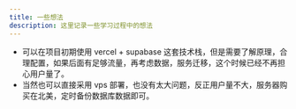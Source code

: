 ```yaml
---
title: 一些想法
description: 这里记录一些学习过程中的想法
---
```


- 可以在项目初期使用 vercel + supabase 这套技术栈，但是需要了解原理，合理配置，如果后面有足够流量，再考虑数据，服务迁移，这个时候已经不再担心用户量了。
- 当然也可以直接采用 vps 部署，也没有太大问题，反正用户量不大，服务器购买在北美，定时备份数据库数据即可。
